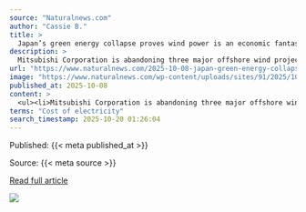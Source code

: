 ```yaml
---
source: "Naturalnews.com"
author: "Cassie B."
title: >
  Japan’s green energy collapse proves wind power is an economic fantasy
description: >
  Mitsubishi Corporation is abandoning three major offshore wind projects in Japan after costs more than doubled, making them financially unviable. The company’s CEO stated that investment recovery was impossible, leading to hundreds of millions in losses. This…
url: "https://www.naturalnews.com/2025-10-08-japan-green-energy-collapse-economic-fantasy.html"
image: "https://www.naturalnews.com/wp-content/uploads/sites/91/2025/10/Wind-Turbines-Power-Sunset.jpg"
published_at: 2025-10-08
content: >
  <ul><li>Mitsubishi Corporation is abandoning three major offshore wind projects in Japan after costs more than doubled, making them financially unviable.</li><li>The company's CEO stated that investm… [+4353 chars]
terms: "Cost of electricity"
search_timestamp: 2025-10-20 01:26:04
---
```



Published: {{< meta published_at >}}


Source: {{< meta source >}}


[Read full article]({{< meta url >}}){target='_blank'}



![](`r rmarkdown::metadata$image[1]`)
